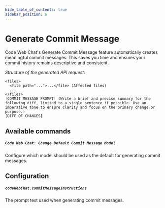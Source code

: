 ```yaml
---
hide_table_of_contents: true
sidebar_position: 6
---
```


# Generate Commit Message

Code Web Chat's Generate Commit Message feature automatically creates meaningful commit messages. This saves you time and ensures your commit history remains descriptive and consistent.

_Structure of the generated API request:_

```
<files>
  <file path="...">...</file> (Affected files)
  ...
</files>
[COMMIT MESSAGE PROMPT] (Write a brief and precise summary for the following diff, limited to a single sentence if possible. Use an imperative tone to ensure clarity and focus on the primary change or purpose.)
[DIFF OF CHANGES]
```

## Available commands

##### `Code Web Chat: Change Default Commit Message Model`

Configure which model should be used as the default for generating commit messages.

## Configuration

##### `codeWebChat.commitMessageInstructions`

The prompt text used when generating commit messages.
